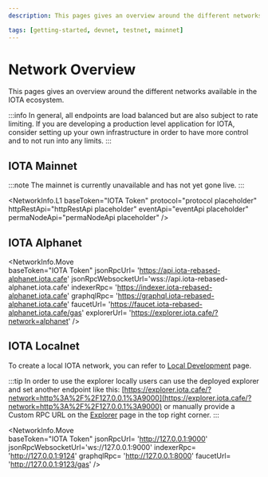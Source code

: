 ```yaml
---
description: This pages gives an overview around the different networks available in the IOTA ecosystem.

tags: [getting-started, devnet, testnet, mainnet]
---
```


# Network Overview

This pages gives an overview around the different networks available in the IOTA ecosystem.


:::info
In general, all endpoints are load balanced but are also subject to rate limiting. If you are developing a production level application for IOTA, consider setting up your own infrastructure in order to have more control and to not run into any limits.
:::

## IOTA Mainnet

:::note
The mainnet is currently unavailable and has not yet gone live.
:::

<NetworkInfo.L1 
  baseToken="IOTA Token" 
  protocol="protocol placeholder" 
  httpRestApi="httpRestApi placeholder"
  eventApi="eventApi placeholder"
  permaNodeApi="permaNodeApi placeholder"
/>

## IOTA Alphanet

<NetworkInfo.Move  
    baseToken="IOTA Token" 
    jsonRpcUrl= 'https://api.iota-rebased-alphanet.iota.cafe'
    jsonRpcWebsocketUrl='wss://api.iota-rebased-alphanet.iota.cafe'
    indexerRpc= 'https://indexer.iota-rebased-alphanet.iota.cafe'
    graphqlRpc= 'https://graphql.iota-rebased-alphanet.iota.cafe'
    faucetUrl= 'https://faucet.iota-rebased-alphanet.iota.cafe/gas'
    explorerUrl= 'https://explorer.iota.cafe/?network=alphanet'
/>

## IOTA Localnet

To create a local IOTA network, you can refer to [Local Development](/developer/getting-started/local-network) page.

:::tip
In order to use the explorer locally users can use the deployed explorer and set another endpoint like this: [https://explorer.iota.cafe/?network=http%3A%2F%2F127.0.0.1%3A9000](https://explorer.iota.cafe/?network=http%3A%2F%2F127.0.0.1%3A9000) or manually provide a Custom RPC URL on the [Explorer](https://explorer.iota.cafe/) page in the top right corner.
:::

<NetworkInfo.Move  
    baseToken="IOTA Token" 
    jsonRpcUrl= 'http://127.0.0.1:9000'
    jsonRpcWebsocketUrl='ws://127.0.0.1:9000'
    indexerRpc= 'http://127.0.0.1:9124'
    graphqlRpc= 'http://127.0.0.1:8000'
    faucetUrl= 'http://127.0.0.1:9123/gas'
/>
